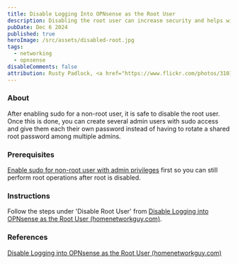 ```yaml
---
title: Disable Logging Into OPNsense as the Root User
description: Disabling the root user can increase security and helps with credential management.
pubDate: Dec 6 2024
published: true
heroImage: /src/assets/disabled-root.jpg
tags:
  - networking
  - opnsense
disableComments: false
attribution: Rusty Padlock, <a href="https://www.flickr.com/photos/31018257@N00/5829881796" title="[2005] Rusty Padlock &amp; Fence">Diego Torres Silvestre</a>, <a href="https://creativecommons.org/licenses/by/2.0/">CC BY 2.0</a>, via flickr
---
```

### About
After enabling sudo for a non-root user, it is safe to disable the root user. Once this is done, you can create several admin users with sudo access and give them each their own password instead of having to rotate a shared root password among multiple admins.

### Prerequisites
[Enable sudo for non-root user with admin privileges](../../posts/enable-sudo-for-non-root-user-with-admin-privileges)
 first so you can still perform root operations after root is disabled.

### Instructions
Follow the steps under 'Disable Root User' from [Disable Logging into OPNsense as the Root User (homenetworkguy.com)](https://homenetworkguy.com/how-to/disable-root-user-opnsense/).

### References
[Disable Logging into OPNsense as the Root User (homenetworkguy.com)](https://homenetworkguy.com/how-to/disable-root-user-opnsense/)